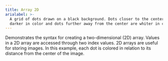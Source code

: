 ```yaml
---
title: Array 2D
arialabel: >-
  A grid of dots drawn on a black background. Dots closer to the center are
  darker in color and dots further away from the center are whiter in color
---
```



Demonstrates the syntax for creating a two-dimensional (2D)
array. Values in a 2D array are accessed through two index values.
2D arrays are useful for storing images. In this example, each dot
is colored in relation to its distance from the center of the image.
